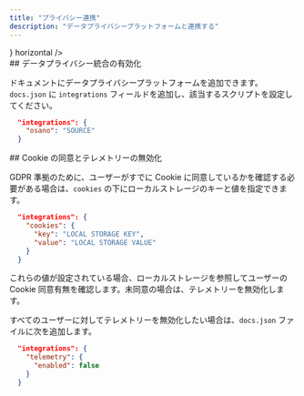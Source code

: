 ```yaml
---
title: "プライバシー連携"
description: "データプライバシープラットフォームと連携する"
---
```


<CardGroup>
  <Card title="Osano" href="/ja/integrations/privacy/osano" icon={<svg width="32" height="32" className="h-6 w-6" viewBox="0 0 256 256" fill="none" xmlns="http://www.w3.org/2000/svg"><path fillRule="evenodd" clipRule="evenodd" d="M128 256C198.692 256 256 198.692 256 128C256 57.3076 198.692 0 128 0C57.3076 0 0 57.3076 0 128C0 198.692 57.3076 256 128 256ZM128 192C163.346 192 192 163.346 192 128C192 92.6538 163.346 64 128 64C92.6538 64 64 92.6538 64 128C64 163.346 92.6538 192 128 192Z" fill="#7764FA"/></svg>} horizontal />
</CardGroup>

<div id="enabling-data-privacy-integrations">
  ## データプライバシー統合の有効化
</div>

ドキュメントにデータプライバシープラットフォームを追加できます。`docs.json` に `integrations` フィールドを追加し、該当するスクリプトを設定してください。

```json
  "integrations": {
    "osano": "SOURCE"
  }
```

<div id="cookie-consent-and-disabling-telemetry">
  ## Cookie の同意とテレメトリーの無効化
</div>

GDPR 準拠のために、ユーザーがすでに Cookie に同意しているかを確認する必要がある場合は、`cookies` の下にローカルストレージのキーと値を指定できます。

```json
  "integrations": {
    "cookies": {
      "key": "LOCAL STORAGE KEY",
      "value": "LOCAL STORAGE VALUE"
    }
  }
```

これらの値が設定されている場合、ローカルストレージを参照してユーザーの Cookie 同意有無を確認します。未同意の場合は、テレメトリーを無効化します。

すべてのユーザーに対してテレメトリーを無効化したい場合は、`docs.json` ファイルに次を追加します。

```json
  "integrations": {
    "telemetry": {
      "enabled": false
    }
  }
```